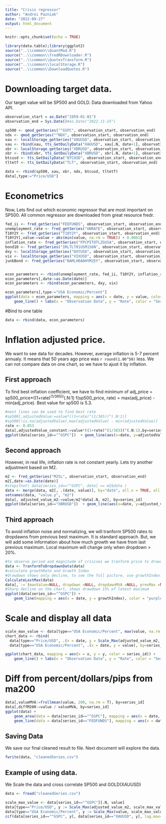 ```yaml
---
title: "Crisis regressor"
author: "Andrei Pazniak"
date: "2022-09-27"
output: html_document
---
```


```r
knitr::opts_chunk$set(echo = TRUE)
```

```r
library(data.table);library(ggplot2)
source("..\\common\\QuantMod.R")
source("..\\common\\fredRDownloader.R")
source("..\\common\\QuotesTransform.R")
source("..\\common\\localStorage.R")
source("..\\common\\DownloadQuotes.R")
```


# Downloading target data.
Our target value will be SP500 and GOLD. Data downloaded from Yahoo API.
```r
observation_start = as.Date("1959-01-01")
observation_end = Sys.Date()#as.Date("2022-11-25")

sp500 <- qmod_getSeries("^GSPC", observation_start, observation_end)
ndx <- qmod_getSeries("^NDX", observation_start, observation_end)
xau <- localStorage_getSeries("XAUUSD", observation_start, observation_end)
xau <- rbind(xau, tts_GetDailyData("XAUUSD", xau[.N, date+1], observation_end))
xbr <- localStorage_getSeries("XBRUSD", observation_start, observation_end)
xbr <- rbind(xbr, tts_GetDailyData("XBRUSD", xbr[.N, date+1], observation_end))
btcusd <- tts_GetDailyData("BTCUSD", observation_start, observation_end)
tltetf <- tts_GetDailyData("TLT", observation_start, observation_end)

data <- rbind(sp500, xau, xbr, ndx, btcusd, tltetf)
data[,type:="Price/USD"]
```

# Econometrics
Now, Lets find out which economic regressor that are most important on SP500.
All common regressor are downloaded from great resource fredr.
```r
fed_ii <- fred_getSeries("FEDFUNDS", observation_start, observation_end)
unemployment_rate <- fred_getSeries("UNRATE", observation_start, observation_end)
T10Y2Y <- fred_getSeries("T10Y2Y", observation_start, observation_end)
T10Y2Y[,value:=value + abs(min(value, na.rm = TRUE)) + 0.0001]
inflation_rate <- fred_getSeries("FPCPITOTLZGUSA", observation_start, observation_end)
bond10 <- fred_getSeries("IRLTLT01USM156N", observation_start, observation_end)
dxy <- localStorage_getSeries("DXYUSD", observation_start, observation_end)
vix <- localStorage_getSeries("VIXUSD", observation_start, observation_end)
junkBond <- fred_getSeries("BAMLH0A0HYM2EY", observation_start, observation_end)


econ_parameters <- rbind(unemployment_rate, fed_ii, T10Y2Y, inflation_rate, bond10, junkBond)
econ_parameters[,date:=as.Date(date)]
econ_parameters <- rbind(econ_parameters, dxy, vix)

econ_parameters[,type:="USA Economic/Percent"]
ggplot(data = econ_parameters, mapping = aes(x = date, y = value, color = series_id)) +
    geom_line() + labs(x = "Observation Date", y = "Rate", color = "Series")
```
#Bind to one table 
```r
data <- rbind(data, econ_parameters)
```
# Inflation adjusted price.
We want to see data for decades. However, average inflation is 5-7 percent annualy. 
It means that 50 years ago price was `r round(1.06^50)` less. We can not compare data on one chart, so we have to ajust it by inflation.

## First approach 
To find best inflation coefficient, we have to find minimum of 
adj_price = sp500_price*((1+rate)^(1/365))^(.N:1)
f(sp500_price, rate) = max(adj_price) - min(adj_price).
Best value for sp500 is 5.3.
```r
#next lines can be used to find best rate
#sp500[,adjustedValue:=value*((1+rate)^(1/365))^(.N:1)]
#sp500[!is.na(adjustedValue),max(adjustedValue) - min(adjustedValue)]
rate <- 0.053
data[,adjustedValue_constant:=value*((1+rate)^(1/365))^(.N:1),by=series_id]
ggplot(data[series_id=="^GSPC"])  + geom_line(aes(x=date, y=adjustedValue_constant), color='green')+ geom_line(aes(x=date, y=value), color='blue')
```

## Second approach
However, in real life, inflation rate is not constant yearly. Lets try another adjustment based on M2.
```r
m2 <- fred_getSeries("M2SL", observation_start, observation_end)
m2[,date:=as.Date(date)]
#stopifnot( data[series_id=="^GSPC", date] == m2$date )
data <- merge(data, m2[, .(date, value)], by="date", all.x = TRUE, all.y = FALSE, suffixes = c("", ".y"))
setnames(data, "value.y", "m2")
data[, adjusted_value_m2:=value/m2*data[.N, m2], by=series_id]
ggplot(data[series_id=="XBRUSD"])  + geom_line(aes(x=date, y=adjusted_value_m2), color='blue')+ geom_line(aes(x=date, y=value), color='green')

```

## Third approach
To avoid inflation noise and normalizing, we will tranform SP500 rates to dropdawns from previous best maximum. It is standard approach. But, we will add some information about how much growth we have from last previous maximum. Local maximum will change only when dropdown > 20%.

```r
#to observe period and magnitude of crisises we tranform price to drawdowns
data <- TranformToDropdawnData(data)
#calculate growthRate and Growth Index
#drawdown shows only decline, to see the full picture, use growthIndex. 
CalculateLastMax(data)
data[,`:=`(maxValue=NULL, dropdawn =NULL, dropdawnMVA =NULL, prevMax =NULL)]
#Sharp decline on the chart, shows drawdown 15% of latest maximum
ggplot(data[series_id=="^GSPC"]) +
    geom_line(mapping = aes(x = date, y = growthIndex), color = "purple") 

```

# Scale and display all data
```r
scale_max_value <- data[type=="USA Economic/Percent", max(value, na.rm = T)]
chart_data <- rbind(
  data[type=="Price/USD", .(x = date, y = Scale_Max(adjusted_value_m2, scale_max_value)), by=series_id], 
  data[type=="USA Economic/Percent", .(x = date, y = value), by=series_id]) 

ggplot(chart_data, mapping = aes(x = x, y = y, color = series_id)) +
    geom_line() + labs(x = "Observation Date", y = "Rate", color = "Series")
```

# Diff from percent/dollars/pips from ma200
```r
data[,valueMVA:=frollmean(value, 200, na.rm = T), by=series_id]
data[,diffM200:=value / valueMVA, by=series_id]
ggplot(data) +
    geom_area(data = data[series_id=="^GSPC"], mapping = aes(x = date, y = diffM200-1)) +
    geom_line(data = data[series_id=="FEDFUNDS"], mapping = aes(x = date, y = diffM200-1), color="red")
```


## Saving Data
We save our final cleaned result to file. Next document will explore the data.
```r
fwrite(data, "cleanedSeries.csv")
```

## Example of using data. 
We Scale the data and cross correlate SP500 and GOLD(XAUUSD)
```r
data <- fread("cleanedSeries.csv")

scale_max_value <- data[series_id=="^GSPC"][.N, value]
data[type=="Price/USD", y := Scale_Max(adjusted_value_m2, scale_max_value), by=series_id]
data[type=="USA Economic/Percent", y := Scale_Max(value, scale_max_value), by=series_id]
ccf(data[series_id=="^GSPC", y], data[series_id=="XAUUSD", y], lag.max=6000, na.action=na.pass)

```


